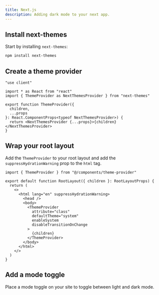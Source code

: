 ```yaml
---
title: Next.js
description: Adding dark mode to your next app.
---
```


<Steps>

## Install next-themes

Start by installing `next-themes`:

```bash
npm install next-themes
```

## Create a theme provider

```tsx title="components/theme-provider.tsx" showLineNumbers
"use client"

import * as React from "react"
import { ThemeProvider as NextThemesProvider } from "next-themes"

export function ThemeProvider({
  children,
  ...props
}: React.ComponentProps<typeof NextThemesProvider>) {
  return <NextThemesProvider {...props}>{children}</NextThemesProvider>
}
```

## Wrap your root layout

Add the `ThemeProvider` to your root layout and add the `suppressHydrationWarning` prop to the `html` tag.

```tsx {1,6,9-14,16} title="app/layout.tsx" showLineNumbers
import { ThemeProvider } from "@/components/theme-provider"

export default function RootLayout({ children }: RootLayoutProps) {
  return (
    <>
      <html lang="en" suppressHydrationWarning>
        <head />
        <body>
          <ThemeProvider
            attribute="class"
            defaultTheme="system"
            enableSystem
            disableTransitionOnChange
          >
            {children}
          </ThemeProvider>
        </body>
      </html>
    </>
  )
}
```

## Add a mode toggle

Place a mode toggle on your site to toggle between light and dark mode.

<ComponentPreview name="mode-toggle" className="[&_.preview]:items-start" />

</Steps>
